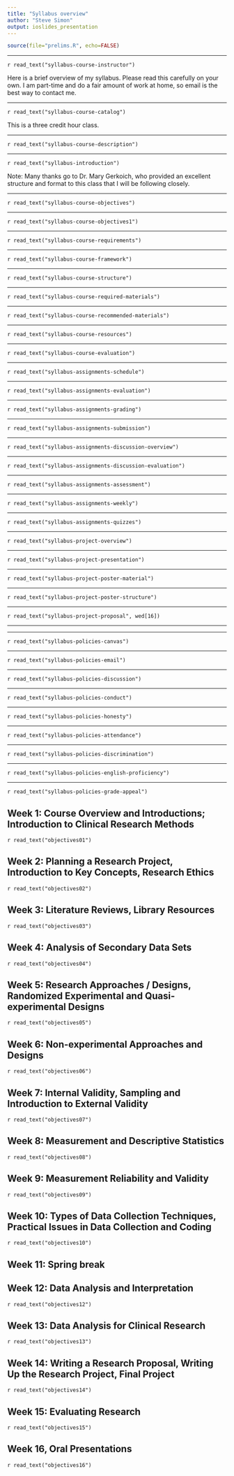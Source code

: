 ```yaml
---
title: "Syllabus overview"
author: "Steve Simon"
output: ioslides_presentation
---
```


```r
source(file="prelims.R", echo=FALSE)
```

***
`r read_text("syllabus-course-instructor")`

<div class="notes">

Here is a brief overview of my syllabus. Please read this carefully on your own. I am part-time and do a fair amount of work at home, so email is the best way to contact me.

</div>

***
`r read_text("syllabus-course-catalog")`

<div class="notes">

This is a three credit hour class.

</div>

***
`r read_text("syllabus-course-description")`

***
`r read_text("syllabus-introduction")`

Note: Many thanks go to Dr. Mary Gerkoich, who provided an excellent structure and format to this class that I will be following closely. 

***
`r read_text("syllabus-course-objectives")`

***
`r read_text("syllabus-course-objectives1")`

***
`r read_text("syllabus-course-requirements")`

***
`r read_text("syllabus-course-framework")`

***
`r read_text("syllabus-course-structure")`

***
`r read_text("syllabus-course-required-materials")`

***
`r read_text("syllabus-course-recommended-materials")`

***
`r read_text("syllabus-course-resources")`

***
`r read_text("syllabus-course-evaluation")`

***
`r read_text("syllabus-assignments-schedule")`

***
`r read_text("syllabus-assignments-evaluation")`

***
`r read_text("syllabus-assignments-grading")`

***
`r read_text("syllabus-assignments-submission")`

***
`r read_text("syllabus-assignments-discussion-overview")`

***
`r read_text("syllabus-assignments-discussion-evaluation")`

***
`r read_text("syllabus-assignments-assessment")`

***
`r read_text("syllabus-assignments-weekly")`

***
`r read_text("syllabus-assignments-quizzes")`

***
`r read_text("syllabus-project-overview")`

***
`r read_text("syllabus-project-presentation")`

***
`r read_text("syllabus-project-poster-material")`

***
`r read_text("syllabus-project-poster-structure")`

***
`r read_text("syllabus-project-proposal", wed[16])`

***

***
`r read_text("syllabus-policies-canvas")`


***
`r read_text("syllabus-policies-email")`

***
`r read_text("syllabus-policies-discussion")`

***
`r read_text("syllabus-policies-conduct")`

***
`r read_text("syllabus-policies-honesty")`

***
`r read_text("syllabus-policies-attendance")`

***
`r read_text("syllabus-policies-discrimination")`

***
`r read_text("syllabus-policies-english-proficiency")`

***
`r read_text("syllabus-policies-grade-appeal")`

## Week 1: Course Overview and Introductions; Introduction to Clinical Research Methods

`r read_text("objectives01")`

## Week 2: Planning a Research Project, Introduction to Key Concepts, Research Ethics

`r read_text("objectives02")`

## Week 3: Literature Reviews, Library Resources

`r read_text("objectives03")`

## Week 4: Analysis of Secondary Data Sets

`r read_text("objectives04")`

## Week 5: Research Approaches / Designs, Randomized Experimental and Quasi-experimental Designs

`r read_text("objectives05")`

## Week 6: Non-experimental Approaches and Designs

`r read_text("objectives06")`

## Week 7: Internal Validity, Sampling and Introduction to External Validity

`r read_text("objectives07")`

## Week 8: Measurement and Descriptive Statistics

`r read_text("objectives08")`

## Week 9: Measurement Reliability and Validity

`r read_text("objectives09")`

## Week 10: Types of Data Collection Techniques, Practical Issues in Data Collection and Coding

`r read_text("objectives10")`

## Week 11: Spring break

## Week 12: Data Analysis and Interpretation

`r read_text("objectives12")`

## Week 13: Data Analysis for Clinical Research

`r read_text("objectives13")`

## Week 14: Writing a Research Proposal, Writing Up the Research Project, Final Project

`r read_text("objectives14")`

## Week 15: Evaluating Research

`r read_text("objectives15")`

## Week 16, Oral Presentations

`r read_text("objectives16")`


